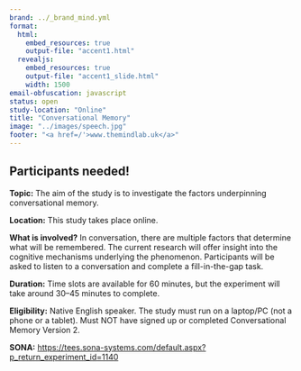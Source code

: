 ```yaml
---
brand: ../_brand_mind.yml
format: 
  html:
    embed_resources: true
    output-file: "accent1.html"
  revealjs: 
    embed_resources: true
    output-file: "accent1_slide.html"
    width: 1500
email-obfuscation: javascript 
status: open
study-location: "Online"
title: "Conversational Memory"
image: "../images/speech.jpg"
footer: "<a href=/'>www.themindlab.uk</a>" 
---
```


## Participants needed! {.smaller}

**Topic:** 	The aim of the study is to investigate the factors underpinning conversational memory. 

**Location:** This study takes place online.

**What is involved?** In conversation, there are multiple factors that determine what will be remembered. The current research will offer insight into the cognitive mechanisms underlying the phenomenon. Participants will be asked to listen to a conversation and complete a fill-in-the-gap task. 

**Duration:** Time slots are available for 60 minutes, but the experiment will take around 30–45 minutes to complete.


**Eligibility:** Native English speaker. The study must run on a laptop/PC (not a phone or a tablet). Must NOT have signed up or completed Conversational Memory Version 2.

**SONA:** [https://tees.sona-systems.com/default.aspx?p_return_experiment_id=1140](https://tees.sona-systems.com/default.aspx?p_return_experiment_id=1140)